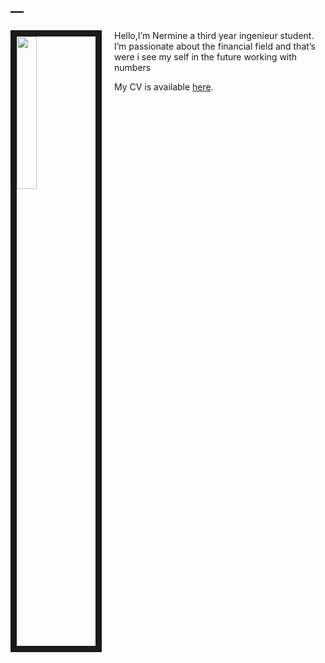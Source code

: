 ---
---

<link rel="stylesheet" href="styles.css" type="text/css">

<img src="images/me.jpg" style="width:25%; border:10px solid; margin-right: 20px" align="left">
Hello,I'm Nermine a third year ingenieur student. I'm passionate  about the financial field and that's were i see my self in the future working with numbers


My CV is available [here](files/cv.pdf).